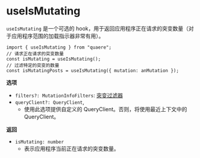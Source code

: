 # useIsMutating

`useIsMutating` 是一个可选的 hook，用于返回应用程序正在请求的突变数量（对于应用程序范围的加载指示器非常有用）。

```tsx
import { useIsMutating } from "quaere";
// 请求正在请求的突变数量
const isMutating = useIsMutating();
// 过滤特定的突变的数量
const isMutatingPosts = useIsMutating({ mutation: anMutation });
```

**选项**

- `filters?: MutationInfoFilters`: [突变过滤器](/docs/filters#mutationinfo-filters)
- `queryClient?: QueryClient`,
  - 使用此选项提供自定义的 QueryClient。否则，将使用最近上下文中的 QueryClient。

**返回**

- `isMutating: number`
  - 表示应用程序当前正在请求的突变数量。
